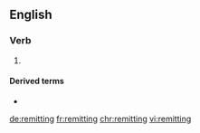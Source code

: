 ==English==

===Verb===
{{head|en|present participle}}

# {{present participle of|remit|lang=en|nocat=1}}

====Derived terms====
* {{l|en|unremitting}}

[[de:remitting]]
[[fr:remitting]]
[[chr:remitting]]
[[vi:remitting]]